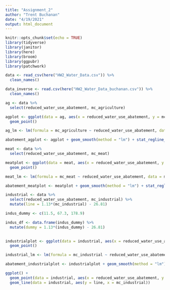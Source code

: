 ```yaml
---
title: "Assignment_2"
author: "Trent Buchanan"
date: "4/19/2021"
output: html_document
---
```


```r
knitr::opts_chunk$set(echo = TRUE)
library(tidyverse)
library(janitor)
library(here)
library(broom)
library(ggpubr)
library(patchwork)
```

```r
data <- read_csv(here("HW2_Water_Data.csv")) %>% 
  clean_names()

data_inverse <- read.csv(here("HW2_Water_Data_buchanan.csv")) %>% 
  clean_names()
```

```r
ag <- data %>% 
  select(reduced_water_use_abatement, mc_agriculture)

agplot <- ggplot(data = ag, aes(x = reduced_water_use_abatement, y = mc_agriculture)) +
  geom_point()

ag_lm <- lm(formula = mc_agriculture ~ reduced_water_use_abatement, data = ag)

abatement_agplot <- agplot + geom_smooth(method = "lm") + stat_regline_equation(label.x = 75, label.y = 87.5)
```

```r
meat <- data %>% 
  select(reduced_water_use_abatement, mc_meat)

meatplot <- ggplot(data = meat, aes(x = reduced_water_use_abatement, y = mc_meat)) +
  geom_point()

meat_lm <- lm(formula = mc_meat ~ reduced_water_use_abatement, data = meat)

abatement_meatplot <- meatplot + geom_smooth(method = "lm") + stat_regline_equation(label.x = 75, label.y = 87.5)
```

```r
industrial <- data %>% 
  select(reduced_water_use_abatement, mc_industrial) %>% 
  mutate(line = 1.13*(mc_industrial) - 26.81)

indus_dummy <- c(11.5, 67.3, 178.9)

indus_df <- data.frame(indus_dummy) %>% 
  mutate(dummy = 1.13*(indus_dummy) - 26.81) 
  

industrialplot <- ggplot(data = industrial, aes(x = reduced_water_use_abatement, y = mc_industrial)) +
  geom_point()

industrial_lm <- lm(formula = mc_industrial ~ reduced_water_use_abatement, data = industrial)

abatement_industrialplot <- industrialplot + geom_smooth(method = "lm") + stat_regline_equation(label.x = 75, label.y = 87.5)

ggplot() +
  geom_point(data = industrial, aes(x = reduced_water_use_abatement, y = mc_industrial)) +
  geom_line(data = industrial, aes(y = line, x = mc_industrial))
```
